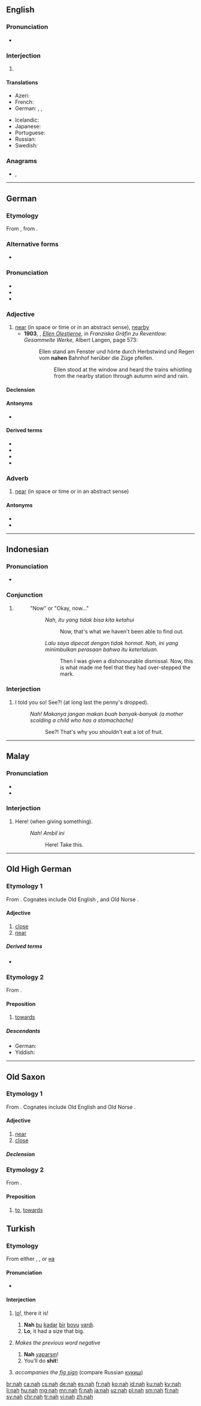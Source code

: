 {{also|Nah.}}
==English==

===Pronunciation===
* {{IPA|/næ/|/nɑ/|lang=en}}

===Interjection===
{{en-interj}}

# {{eye dialect of|no|lang=en}}

====Translations====
{{trans-top|no}}
* Azeri: {{t+|az|yox}}
* French: {{t+|fr|nan}}
* German: {{t+|de|ne}}, {{t+|de|nee}}, {{t+|de|nö}}
{{trans-mid}}
* Icelandic: {{t|is|neibb}}
* Japanese: {{t|ja|ううん|sc=Jpan}}
* Portuguese: {{t+|pt|nem}}
* Russian: {{t+|ru|нет}}
* Swedish: {{t+|sv|nä}}
{{trans-bottom}}

===Anagrams===
* {{l|en|ahn}}, {{l|en|Han}}

----

==German==

===Etymology===
From {{etyl|goh|de}} {{m|goh|nāh}}, from {{etyl|gem-pro|de}} {{m|gem-pro|*nēhw}}.

===Alternative forms===
* {{l|de|nahe}} {{qualifier|in this form dated or very formal; also a preposition}}

===Pronunciation===
* {{IPA|/naː/|[naː]|lang=de}}
* {{audio|De-nah.ogg|audio|lang=de}}
* {{rhymes|aː|lang=de}}

===Adjective===
{{de-adj|näher|nächsten}}

# [[near]] (in space or time or in an abstract sense), [[nearby]]
#* '''1903''', {{w|Fanny zu Reventlow}}, ''[[s:de:Ellen Olestjerne|Ellen Olestjerne]]'', in ''Franziska Gräfin zu Reventlow: Gesammelte Werke'', Albert Langen, page 573:
#*: Ellen stand am Fenster und hörte durch Herbstwind und Regen vom '''nahen''' Bahnhof herüber die Züge pfeifen.
#*:: Ellen stood at the window and heard the trains whistling from the nearby station through autumn wind and rain.

====Declension====
{{de-decl-adj|nah|näher|nächst}}

====Antonyms====
* {{l|de|fern}}

====Derived terms====
* {{l|de|körpernah}}
* {{l|de|Nahkampf}}
* {{l|de|regierungsnah}}
* {{l|de|zeitnah}}

===Adverb===
{{de-adv}}

# [[near]] (in space or time or in an abstract sense)

====Antonyms====
* {{l|de|weit}}
* {{l|de|fern}}

----

==Indonesian==

===Pronunciation===
* {{IPA|/nah/|lang=id}}

===Conjunction===
{{head|id|conjunction}}

# {{non-gloss definition|Used in a narrative or an argument. It appears at the beginning of a sentence and suggests that the previous part of the narrative or argument is complete and clear and that you are now about to move on to to the next part or next step. The following are the closest equivalents in English.}}
#: "Now" or "Okay, now..."
#:: ''Nah, itu yang tidak bisa kita ketahui''
#::: Now, that's what we haven't been able to find out.
#:: ''Lalu saya dipecat dengan tidak hormat. Nah, ini yang minimbulkan perasaan bahwa itu keterlaluan.''
#::: Then I was given a dishonourable dismissal. Now, this is what made me feel that they had over-stepped the mark.

===Interjection===
{{head|id|interjection}}

# I told you so! See?! (at long last the penny's dropped).
#: ''Nah! Makanya jangan makan buah banyak-banyak (a mother scolding a child who has a stomachache)''
#:: See?! That's why you shouldn't eat a lot of fruit.

----

==Malay==

===Pronunciation===
* {{IPA|/nah/|lang=ms}}
* {{rhymes|nah|ah|lang=ms}}

===Interjection===
{{head|ms|interjection}}

# Here! (when giving something).
#: ''Nah! Ambil ini''
#:: Here! Take this.

----

==Old High German==

===Etymology 1===
From {{inh|goh|gem-pro|*nēhw}}. Cognates include Old English {{m|ang|nēh}}, {{m|ang|nēah}} and Old Norse {{m|non|ná}}.

====Adjective====
{{goh-adj|head=nāh}}

# [[close]]
# [[near]]

=====Derived terms=====
* {{l|goh|nāhī}}

===Etymology 2===
From {{inh|goh|gem-pro|*nēhwiz}}.

====Preposition====
{{head|goh|preposition|head=nāh|takes dative}}

# [[towards]]

=====Descendants=====
* German: {{l|de|nach}}
* Yiddish: {{l|yi|נאָך|tr=nokh|sc=Hebr}}

----

==Old Saxon==

===Etymology 1===
From {{inh|osx|gem-pro|*nēhw}}. Cognates include Old English {{m|ang|nēah}} and Old Norse {{m|non|ná}}.

====Adjective====
{{osx-adj|head=nāh|nāhiro|nāhist}}

# [[near]]
# [[close]]

=====Declension=====
{{osx-decl-adjtable|nāh|nāh|nāhir|nāhist}}

===Etymology 2===
From {{inh|osx|gem-pro|*nēhwiz}}.

====Preposition====
{{head|osx|preposition|head=nāh|takes dative}}

# [[to]], [[towards]]

==Turkish==

===Etymology===
From either {{etyl|bg|tr}}, {{etyl|mk|tr}}, or {{etyl|sh|tr}} [[на]]

====Pronunciation====
* {{IPA|/nɑh/|lang=tr}}

====Interjection====
# {{label|tr|informal}} [[lo]]!, there it is!
## '''Nah''' [[bu]] [[kadar]] [[bir]] [[boy]]u [[var]]dı.
## '''Lo''', it had a size that big.
# {{label|tr|vulgar}} ''Makes the previous word negative''
## '''Nah''' [[yapmak|yap]]arsın!
## You'll do '''shit'''!
# {{label|tr|vulgar}} ''accompanies the [https://en.wikipedia.org/wiki/Fig_sign  fig sign]'' (compare Russian [[кукиш]])

[[br:nah]]
[[ca:nah]]
[[cs:nah]]
[[de:nah]]
[[es:nah]]
[[fr:nah]]
[[ko:nah]]
[[id:nah]]
[[ku:nah]]
[[ky:nah]]
[[li:nah]]
[[hu:nah]]
[[mg:nah]]
[[mn:nah]]
[[fj:nah]]
[[ja:nah]]
[[uz:nah]]
[[pl:nah]]
[[sm:nah]]
[[fi:nah]]
[[sv:nah]]
[[chr:nah]]
[[tr:nah]]
[[vi:nah]]
[[zh:nah]]